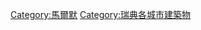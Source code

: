 {{Commons category|Buildings in Malmö}}

[[Category:馬爾默|Category:馬爾默]]
[[Category:瑞典各城市建築物|Category:瑞典各城市建築物]]